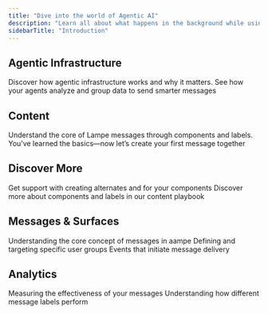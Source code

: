 ```yaml
---
title: "Dive into the world of Agentic AI"
description: "Learn all about what happens in the background while using Aampe"
sidebarTitle: "Introduction"
---
```


## Agentic Infrastructure

<CardGroup cols={2}>
  <Card title="What is agentic infrastructure?" icon="grip-dots-vertical" href="/knowledge-hub/agentic-infrastructure/about">
    Discover how agentic infrastructure works and why it matters.
  </Card>
  <Card title="What are your agents learning?" icon="book" href="/knowledge-hub/agentic-infrastructure/ai-agents">
    See how your agents analyze and group data to send smarter messages
  </Card>
</CardGroup>

## Content

<CardGroup cols={2}>
  <Card title="Basics" icon="lightbulb" href="https://mintlify.com/docs/development">
    Understand the core of Lampe messages through components and labels.
  </Card>
  <Card title="Message Creation" icon="message" href="https://mintlify.com/docs/development">
    You’ve learned the basics—now let’s create your first message together
  </Card>
</CardGroup>

## Discover More

<CardGroup cols={2}>
  <Card title="AamPT for Content" icon="microchip-ai" href="https://mintlify.com/docs/development">
    Get support with creating alternates and for your components
  </Card>
  <Card title="Content Playbook" icon="book" href="https://mintlify.com/docs/development">
    Discover more about components and labels in our content playbook
  </Card>
</CardGroup>

## Messages & Surfaces

<CardGroup cols={2}>
  <Card title="What is a message?" href="www.google.com">
    Understanding the core concept of messages in aampe
  </Card>
  <Card title="Audiences">
    Defining and targeting specific user groups
  </Card>
  <Card title="Triggers">
    Events that initiate message delivery
  </Card>
</CardGroup>

## Analytics

<CardGroup cols={2}>
  <Card title="Message Performance">
    Measuring the effectiveness of your messages
  </Card>
  <Card title="Label Performance">
    Understanding how different message labels perform
  </Card>
</CardGroup>